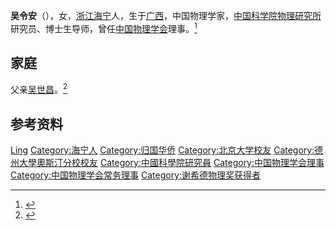 '''吴令安'''（{{bd|1944年|8月}}），女，[[浙江|浙江]][[海宁县|海宁]]人，生于[[广西|广西]]，中国物理学家，[[中国科学院物理研究所|中国科学院物理研究所]]研究员、博士生导师，曾任[[中国物理学会|中国物理学会]]理事。<ref>{{Cite web|title=吴令安：物理相伴，一生追“光”|url=http://www.xinhuanet.com/science/2018-05/22/c_137197792.htm|accessdate=2020-10-30|work=新华网|archive-date=2018-06-01|archive-url=https://web.archive.org/web/20180601202311/http://www.xinhuanet.com/science/2018-05/22/c_137197792.htm|dead-url=no}}</ref>

== 家庭 ==
父亲[[吴世昌|吴世昌]]。<ref>{{Cite web|title=著名海归物理学专家吴令安回海宁参访|url=http://www.zjsql.com.cn/index.php?m=content&c=index&a=show&catid=16&id=39384|accessdate=2020-10-30|work=浙江省归国华侨联合会}}</ref>

== 参考资料 ==
{{reflist}}

{{中国人物小作品}}
{{Navboxes 
| title  = 吴令安在[[中国物理学会|中国物理学会]]的职务
| list1  =
{{中国物理学会第八届理事会}}
{{中国物理学会第九届理事会}}
{{中国物理学会第十届理事会}}
}}

{{Authority control}}
{{DEFAULTSORT:Wu吴}}
[[Category:吴姓|Ling]]
[[Category:海宁人|Category:海宁人]]
[[Category:归国华侨|Category:归国华侨]]
[[Category:北京大学校友|Category:北京大学校友]]
[[Category:德州大學奧斯汀分校校友|Category:德州大學奧斯汀分校校友]]
[[Category:中國科學院研究員|Category:中國科學院研究員]]
[[Category:中国物理学会理事|Category:中国物理学会理事]]
[[Category:中国物理学会常务理事|Category:中国物理学会常务理事]]
[[Category:谢希德物理奖获得者|Category:谢希德物理奖获得者]]